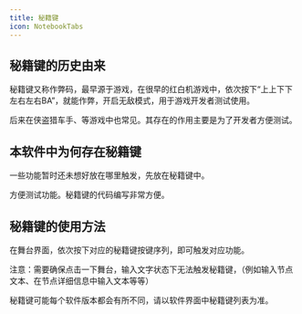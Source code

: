 ```yaml
---
title: 秘籍键
icon: NotebookTabs
---
```


## 秘籍键的历史由来

秘籍键又称作弊码，最早源于游戏，在很早的红白机游戏中，依次按下“上上下下左右左右BA”，就能作弊，开启无敌模式，用于游戏开发者测试使用。

后来在侠盗猎车手、等游戏中也常见。其存在的作用主要是为了开发者方便测试。

## 本软件中为何存在秘籍键

一些功能暂时还未想好放在哪里触发，先放在秘籍键中。

方便测试功能。秘籍键的代码编写非常方便。

## 秘籍键的使用方法

在舞台界面，依次按下对应的秘籍键按键序列，即可触发对应功能。

注意：需要确保点击一下舞台，输入文字状态下无法触发秘籍键，（例如输入节点文本、在节点详细信息中输入文本等等）

秘籍键可能每个软件版本都会有所不同，请以软件界面中秘籍键列表为准。
